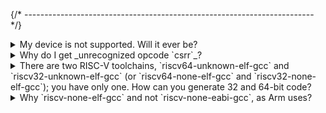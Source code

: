 
{/* ------------------------------------------------------------------------ */}

<details>
<summary>My device is not supported. Will it ever be?</summary>

The answer depends on several factors.

If there are compelling reasons, it may be considered. For instance,
if it is a highly successful commercial device, we might add it to the list.
Please double-check the latest [release](/docs/releases/) and, if
your device is not listed there, submit a feature request in the project's
[GitHub Discussions](https://github.com/xpack-dev-tools/riscv-none-elf-gcc-xpack/discussions).

However, if it is a non-standard device or utilises vendor-specific
extensions, the likelihood is minimal. In such cases, please use the
toolchains provided by the vendor.

</details>

<details>
<summary>Why do I get _unrecognized opcode `csrr`_?</summary>

Starting with GCC 12.x, the compiler
implements the new RISC-V ISA, which introduces an incompatibility issue

The solution is to add `_zicsr` and/or `_zifencei` to the
`-march` option, e.g. `-march=rv32imac` becomes
`-march=rv32imac_zicsr_zifencei`.
</details>

<details>
<summary>There are two RISC-V toolchains, `riscv64-unknown-elf-gcc` and
`riscv32-unknown-elf-gcc` (or `riscv64-none-elf-gcc` and
`riscv32-none-elf-gcc`); you have only one. How can you generate
32 and 64-bit code?</summary>

All RISC-V GCC toolchains, if built correctly, are able to generate
both 32/64-bit code, based on `-march` and `-mabi`. Thus a single
version is enough for all use cases.
</details>

<details>
<summary>Why `riscv-none-elf-gcc` and not `riscv-none-eabi-gcc`, as Arm uses?</summary>

For the moment RISC-V does not define an EABI (Embedded ABI) and uses the
same Unix ABI for embedded applications too, thus `-eabi-` would not be
accurate.
</details>
